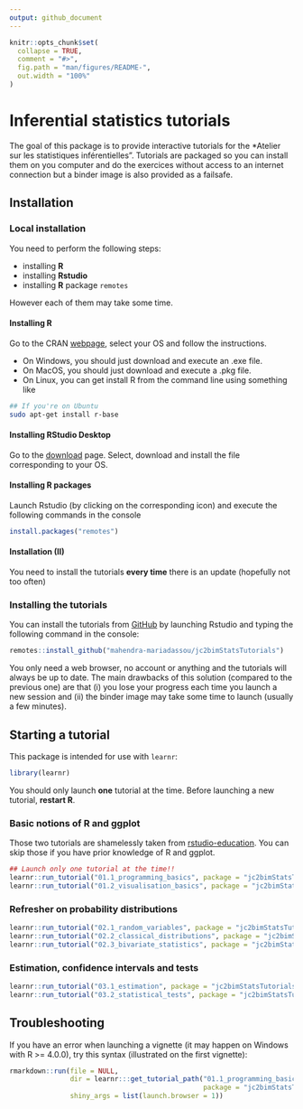 ```yaml
---
output: github_document
---
```


<!-- README.md is generated from README.Rmd. Please edit that file -->

```r
knitr::opts_chunk$set(
  collapse = TRUE,
  comment = "#>",
  fig.path = "man/figures/README-",
  out.width = "100%"
)
```

# Inferential statistics tutorials

<!-- badges: start -->
<!-- [![binder](https://github.com/mahendra-mariadassou/learningr/workflows/binder/badge.svg)](https://mybinder.org/v2/gh/mahendra-mariadassou/learningr/master) -->
<!-- badges: end -->

The goal of this package is to provide interactive tutorials for the *Atelier sur les statistiques inférentielles". Tutorials are packaged so you can install them on you computer and do the exercices without access to an internet connection but a binder image is also provided as a failsafe. 

## Installation

### Local installation

You need to perform the following steps:

- installing **R** 
- installing **Rstudio**
- installing **R** package `remotes`

However each of them may take some time. 

#### Installing R

Go to the CRAN [webpage](https://cran.r-project.org/), select your OS and follow the instructions. 

- On Windows, you should just download and execute an .exe file. 
- On MacOS, you should just download and execute a .pkg file. 
- On Linux, you can get install R from the command line using something like

```bash
## If you're on Ubuntu
sudo apt-get install r-base
```

#### Installing RStudio Desktop

Go to the [download](https://rstudio.com/products/rstudio/download/#download) page. Select, download and install the file corresponding to your OS. 

#### Installing R packages

Launch Rstudio (by clicking on the corresponding icon) and execute the following commands in the console

```r
install.packages("remotes") 
```

#### Installation (II)

You need to install the tutorials **every time** there is an update (hopefully not too often)

### Installing the tutorials

You can install the tutorials from [GitHub](https://github.com/) by launching Rstudio and typing the following command in the console:

``` r
remotes::install_github("mahendra-mariadassou/jc2bimStatsTutorials")
```

<!-- Alternatively, you can use a remote R session to complete the tutorial by launching binder:  [![Binder](https://mybinder.org/badge_logo.svg)](https://mybinder.org/v2/gh/mahendra-mariadassou/learningr/master?urlpath=rstudio) -->

You only need a web browser, no account or anything and the tutorials will always be up to date. The main drawbacks of this solution (compared to the previous one) are that (i) you lose your progress each time you launch a new session and (ii) the binder image may take some time to launch (usually a few minutes). 

## Starting a tutorial

This package is intended for use with `learnr`:

```r
library(learnr)
```

You should only launch **one** tutorial at the time. Before launching a new tutorial, **restart R**. 

### Basic notions of R and ggplot 

Those two tutorials are shamelessly taken from [rstudio-education](https://rstudio.cloud/learn/primers). You can skip those if you have prior knowledge of R and ggplot. 

```r
## Launch only one tutorial at the time!!
learnr::run_tutorial("01.1_programming_basics", package = "jc2bimStatsTutorials")
learnr::run_tutorial("01.2_visualisation_basics", package = "jc2bimStatsTutorials")
```

### Refresher on probability distributions

```r
learnr::run_tutorial("02.1_random_variables", package = "jc2bimStatsTutorials")
learnr::run_tutorial("02.2_classical_distributions", package = "jc2bimStatsTutorials")
learnr::run_tutorial("02.3_bivariate_statistics", package = "jc2bimStatsTutorials")
```

### Estimation, confidence intervals and tests

```r
learnr::run_tutorial("03.1_estimation", package = "jc2bimStatsTutorials")
learnr::run_tutorial("03.2_statistical_tests", package = "jc2bimStatsTutorials")
```

## Troubleshooting

If you have an error when launching a vignette (it may happen on Windows with R >= 4.0.0), try this syntax (illustrated on the first vignette):

```r
rmarkdown::run(file = NULL, 
               dir = learnr:::get_tutorial_path("01.1_programming_basics",  
                                                package = "jc2bimStatsTutorials"), 
               shiny_args = list(launch.browser = 1))
```
